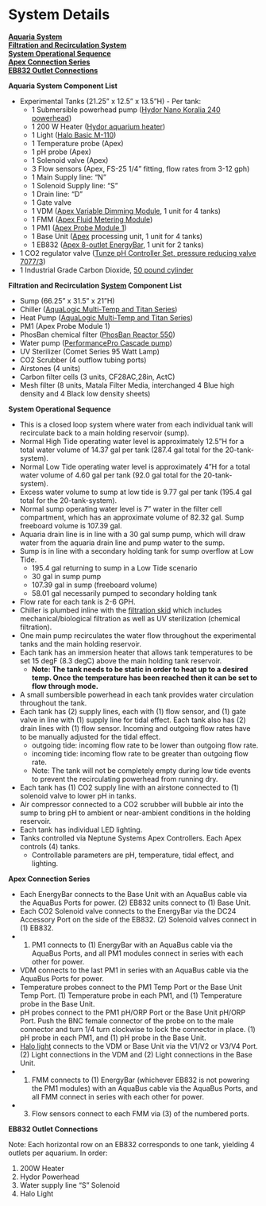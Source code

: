 # System Details

[**Aquaria System**](#Tank_System)  
[**Filtration and Recirculation System**](#Filtration_and_Recirculation_System)  
[**System Operational Sequence**](#System_Operational_Sequence)  
[**Apex Connection Series**](#Apex_Connection_Series)  
[**EB832 Outlet Connections**](#EB832_Outlet_Connections)  


<a name="Tank_System"></a> **Aquaria System Component List**

- Experimental Tanks (21.25” x 12.5” x 13.5”H) - Per tank:  
  - 1 Submersible powerhead pump ([Hydor Nano Koralia 240 powerhead](/Manuals/Hydor_Nano_Pump.pdf))  
  - 1 200 W Heater ([Hydor aquarium heater](/Manuals/Hydor_Heater.pdf))  
  - 1 Light ([Halo Basic M-110](/Manuals/Apex_Halo.pdf))  
  - 1 Temperature probe (Apex)  
  - 1 pH probe (Apex)  
  - 1 Solenoid valve (Apex)  
  - 3 Flow sensors (Apex, FS-25 1/4" fitting, flow rates from 3-12 gph)  
  - 1 Main Supply line: "N"
  - 1 Solenoid Supply line: "S"
  - 1 Drain line: "D"
  - 1 Gate valve  
  - 1 VDM ([Apex Variable Dimming Module](/Manuals/VDM_manual.pdf), 1 unit for 4 tanks)  
  - 1 FMM ([Apex Fluid Metering Module](https://www.neptunesystems.com/getstarted/fmk/))  
  - 1 PM1 ([Apex Probe Module 1](/Manuals/PM1_manual.pdf))  
  - 1 Base Unit ([Apex](/Manuals/Apex_Comprehensive_Reference_Manual.pdf) processing unit, 1 unit for 4 tanks)  
  - 1 EB832 ([Apex 8-outlet EnergyBar](/Manuals/EB832_Guide.pdf), 1 unit for 2 tanks)  
- 1 CO2 regulator valve ([Tunze pH Controller Set, pressure reducing valve   7077/3](/Manuals/Tunze_CO2_Regulator.pdf))  
- 1 Industrial Grade Carbon Dioxide, [50 pound cylinder](https://www.airgas.com/product/Gases/Industrial-Application-Gases/Carbon-Dioxide---Industrial/p/CD%2050)  
  
<a name="Filtration_and_Recirculation_System"></a> **Filtration and Recirculation [System](/Manuals/Filtration_Skid_Build_Package.pdf) Component List**

- Sump (66.25” x 31.5” x 21”H)  
- Chiller ([AquaLogic Multi-Temp and Titan Series](/Manuals/AquaLogic_Chiller.pdf))  
- Heat Pump ([AquaLogic Multi-Temp and Titan Series](/Manuals/AquaLogic_Chiller.pdf))  
- PM1 (Apex Probe Module 1)  
- PhosBan chemical filter ([PhosBan Reactor 550](/Manuals/Phosban_Reactor.pdf))  
- Water pump ([PerformancePro Cascade pump](/Manuals/Complete_Cascade.pdf))  
- UV Sterilizer (Comet Series 95 Watt Lamp)  
- CO2 Scrubber (4 outflow tubing ports) 
- Airstones (4 units)  
- Carbon filter cells (3 units, CF28AC,28in, ActC)  
- Mesh filter (8 units, Matala Filter Media, interchanged 4 Blue high density and 4 Black low density sheets)  

<a name="System_Operational_Sequence"></a> **System Operational Sequence**

- This is a closed loop system where water from each individual tank will recirculate back to a main holding reservoir (sump).  
- Normal High Tide operating water level is approximately 12.5"H for a total water volume of 14.37 gal per tank (287.4 gal total for the 20-tank-system).  
- Normal Low Tide operating water level is approximately 4"H for a total water volume of 4.60 gal per tank (92.0 gal total for the 20-tank-system).  
- Excess water volume to sump at low tide is 9.77 gal per tank (195.4 gal total for the 20-tank-system).  
- Normal sump operating water level is 7" water in the filter cell compartment, which has an approximate volume of 82.32 gal.  Sump freeboard volume is 107.39 gal.  
- Aquaria drain line is in line with a 30 gal sump pump, which will draw water from the aquaria drain line and pump water to the sump.
- Sump is in line with a secondary holding tank for sump overflow at Low Tide.
  - 195.4 gal returning to sump in a Low Tide scenario
  - 30 gal in sump pump
  - 107.39 gal in sump (freeboard volume)
  - 58.01 gal necessarily pumped to secondary holding tank
- Flow rate for each tank is  2-6 GPH.  
- Chiller is plumbed inline with the [filtration skid](/Manuals/Filtration_Skid_Build_Package.pdf) which includes mechanical/biological filtration as well as UV sterilization (chemical filtration).  
- One main pump recirculates the water flow throughout the experimental tanks and the main holding reservoir.  
- Each tank has an immersion heater that allows tank temperatures to be set 15 degF (8.3 degC) above the main holding tank reservoir.  
  - **Note: The tank needs to be static in order to heat up to a desired temp.  Once the temperature has been reached then it can be set to flow through mode.**  
- A small sumbersible powerhead in each tank provides water circulation throughout the tank.  
- Each tank has (2) supply lines, each with (1) flow sensor, and (1) gate valve in line with (1) supply line for tidal effect.  Each tank also has (2) drain lines with (1) flow sensor.  Incoming and outgoing flow rates have to be manually adjusted for the tidal effect.  
  - outgoing tide: incoming flow rate to be lower than outgoing flow rate.  
  - incoming tide: incoming flow rate to be greater than outgoing flow rate.  
  - Note: The tank will not be completely empty during low tide events to prevent the recirculating powerhead from running dry.  
- Each tank has (1) CO2 supply line with an airstone connected to (1) solenoid valve to lower pH in tanks.  
- Air compressor connected to a CO2 scrubber will bubble air into the sump to bring pH to ambient or near-ambient conditions in the holding reservoir.  
- Each tank has individual LED lighting.  
- Tanks controlled via Neptune Systems Apex Controllers.  Each Apex controls (4) tanks.  
  - Controllable parameters are pH, temperature, tidal effect, and lighting.  


<a name="Apex_Connection_Series"></a> **Apex Connection Series**

- Each EnergyBar connects to the Base Unit with an AquaBus cable via the AquaBus Ports for power.  (2) EB832 units connect to (1) Base Unit.  
- Each CO2 Solenoid valve connects to the EnergyBar via the DC24 Accessory Port on the side of the EB832.  (2) Solenoid valves connect in (1) EB832.  
- (1) PM1 connects to (1) EnergyBar with an AquaBus cable via the AquaBus Ports, and all PM1 modules connect in series with each other for power.    
- VDM connects to the last PM1 in series with an AquaBus cable via the AquaBus Ports for power.  
- Temperature probes connect to the PM1 Temp Port or the Base Unit Temp Port.  (1) Temperature probe in each PM1, and (1) Temperature probe in the Base Unit.  
- pH probes connect to the PM1 pH/ORP Port or the Base Unit pH/ORP Port.  Push the BNC female connector of the probe on to the male connector and turn 1/4 turn clockwise to lock the connector in place.  (1) pH probe in each PM1, and (1) pH probe in the Base Unit.  
- [Halo light](/Manuals/HALO_Quick_Start_Guide.pdf) connects to the VDM or Base Unit via the V1/V2 or V3/V4 Port.  (2) Light connections in the VDM and (2) Light connections in the Base Unit.  
- (1) FMM connects to (1) EnergyBar (whichever EB832 is not powering the PM1 modules) with an AquaBus cable via the AquaBus Ports, and all FMM connect in series with each other for power.  
- (3) Flow sensors connect to each FMM via (3) of the numbered ports.  

<a name="EB832_Outlet_Connections"></a> **EB832 Outlet Connections**

Note: Each horizontal row on an EB832 corresponds to one tank, yielding 4 outlets per aquarium. In order:  

1. 200W Heater  
1. Hydor Powerhead 
1. Water supply line "S" Solenoid  
1. Halo Light  

